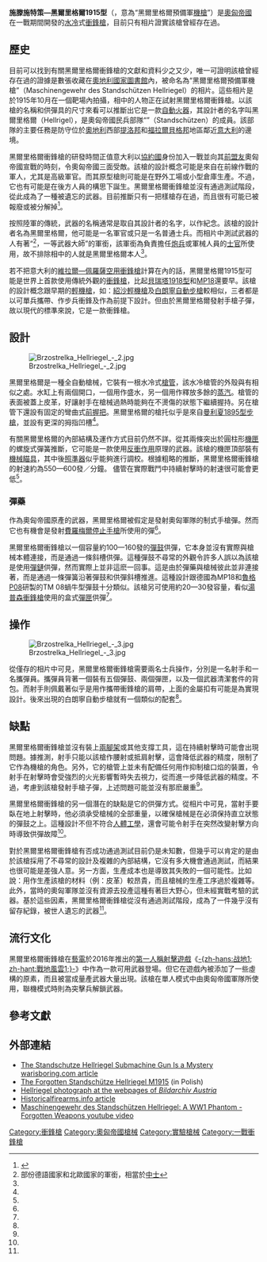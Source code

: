 {{NoteTA
|G1=軍事
|G2=長度單位
|G3=Firearms
}}
{{Infobox weapon|is_ranged=yes
|image=Brzostrelka Hellriegel - 1.jpg
|image_size=300px
|name= 施滕施特策—黑爾里格爾1915型
|type=[[衝鋒槍|衝鋒槍]]
|origin={{flagcountry|Austria-Hungary}}
|era=一戰
|design_date= 1915年
|prod_design_date=
|serv_design_date=
|wars=
|number=不詳，可能只有1把樣槍
| spec_type=
|cartridge={{tsl|en|9x23mm Steyr|9×23毫米斯泰爾}}（推測）<ref name=HistoricalFirearms>{{cite web|title=Historical Firearms - Standschütze Hellriegel Submachine Gun|url=http://www.historicalfirearms.info/post/144116055269/standsch%C3%BCtze-hellriegel-submachine-gun-the|website=Historical Firearms|accessdate=16 August 2019|archive-date=2017-04-10|archive-url=https://web.archive.org/web/20170410051717/http://www.historicalfirearms.info/post/144116055269/standsch%C3%BCtze-hellriegel-submachine-gun-the|dead-url=no}}</ref>
|feed=20發直[[彈匣|彈匣]]<br/>160發[[彈鼓|彈鼓]]（推測）<ref name=HistoricalFirearms/>
|action=[[反沖作用|反沖作用]]（推測）<ref name=HistoricalFirearms/>
|rate=550—650發／分鐘（粗略推斷）<ref name="Czech" />
|mode= 全自動
|variants=
|range=不詳
}}

'''施滕施特策—黑爾里格爾1915型'''（{{lang-de|Maschinengewehr des Standschützen Hellriegel}}，意為“黑爾里格爾預備軍[[機槍|機槍]]”）是[[奧匈帝國|奧匈帝國]]在一戰期間開發的[[水冷|水冷]]式[[衝鋒槍|衝鋒槍]]，目前只有相片證實該槍曾經存在過。

==歷史==
目前可以找到有關黑爾里格爾衝鋒槍的文獻和資料少之又少，唯一可證明該槍曾經存在過的證據是數張收藏在[[奧地利國家圖書館|奧地利國家圖書館]]內，被命名為“黑爾里格爾預備軍機槍”（Maschinengewehr des Standschützen Hellriegel）的相片。這些相片是於1915年10月在一個靶場內拍攝，相中的人物正在試射黑爾里格爾衝鋒槍。以該槍的名稱和供彈具的尺寸來看可以推斷出它是一款[[自動火器|自動火器]]，其設計者的名字叫黑爾里格爾（Hellrigel），是奧匈帝國民兵部隊“{{tsl|en|Standschützen|施滕施特策}}”（Standschützen）的成員。該部隊的主要任務是防守位於[[奧地利|奧地利]]西部[[提洛邦|提洛邦]]和[[福拉爾貝格邦|福拉爾貝格邦]]地區鄰近[[意大利王國|意大利]]的邊境。

黑爾里格爾衝鋒槍的研發時間正值意大利以[[協約國|協約國]]身份加入一戰並向其[[三國同盟|前盟友]]奧匈帝國宣戰的時刻，令奧匈帝國三面受敵。該槍的設計概念可能是來自在前線作戰的軍人，尤其是高級軍官。而其原型槍則可能是在野外工場或小型倉庫生產。不過，它也有可能是在後方人員的構思下誕生。黑爾里格爾衝鋒槍並沒有通過測試階段，從此成為了一種被遺忘的武器。目前推斷只有一把樣槍存在過，而且很有可能已被報廢或被分解掉<ref name="Czech">{{cite web|url=https://www.securitymagazin.cz/security/standschtzen-hellriegel-m1915-1404050956.html|author=Radomír Sedláček|title=Standschützen Hellriegel M1915 - the forerunner of modern assault rifles|publisher=Security Magazín|access-date=March 9, 2020|archive-date=2020-03-25|archive-url=https://web.archive.org/web/20200325170502/https://www.securitymagazin.cz/security/standschtzen-hellriegel-m1915-1404050956.html|dead-url=yes}}</ref>。

按照陸軍的傳統，武器的名稱通常是取自其設計者的名字，以作紀念。該槍的設計者名為黑爾里格爾，他可能是一名軍官或只是一名普通士兵。而相片中測試武器的人有著“{{tsl|en|Feldwebel|費爾德韋貝爾}}<ref>部份德語國家和北歐國家的軍銜，相當於[[中士|中士]]</ref>，一等武器大師”的軍銜，該軍銜為負責擔任[[炮兵|炮兵]]或軍械人員的[[士官|士官]]所使用，故不排除相中的人就是黑爾里格爾本人<ref name="Czech" />。

若不把意大利的[[維拉爾—佩羅薩空用衝鋒槍|維拉爾—佩羅薩空用衝鋒槍]]計算在內的話，黑爾里格爾1915型可能是世界上首款使用傳統外觀的[[衝鋒槍|衝鋒槍]]，比起[[貝瑞塔M1918衝鋒槍|貝瑞塔1918型]]和[[MP18衝鋒槍|MP18]]還要早。該槍的設計概念跟早期的[[輕機槍|輕機槍]]，如：[[紹沙輕機槍|紹沙輕機槍]]及[[白朗寧自動步槍|白朗寧自動步槍]]較相似，三者都是以可單兵攜帶、作步兵衝鋒及作{{tsl|en|suppressive fire|火力壓制}}為前提下設計。但由於黑爾里格爾發射手槍子彈，故以現代的標準來說，它是一款衝鋒槍。

==設計==
[[File:Brzostrelka_Hellriegel_-_2.jpg|thumb]]

黑爾里格爾是一種全自動槍械，它裝有一根水冷式[[槍管|槍管]]，該水冷槍管的外殼與{{tsl|en|Schwarzlose machine gun|施瓦茲洛茲機槍}}有相似之處。水缸上有兩個開口，一個用作盛水，另一個用作釋放多餘的[[蒸汽|蒸汽]]。槍管的表面被蓋上皮革，好讓射手在槍械過熱時能夠在不燙傷的狀態下繼續握持。另在槍管下還設有固定的彎曲式[[輔助握把|前握把]]。黑爾里格爾的槍托似乎是來自[[曼利夏1895型步槍|曼利夏1895型步槍]]，並設有更深的拇指凹槽<ref name="Czech" />。

有關黑爾里格爾的內部結構及運作方式目前仍然不詳。從其兩條突出於圓柱形[[機匣|機匣]]的螺旋式彈簧推斷，它可能是一款使用[[反沖作用|反衝作用]]原理的武器。該槍的機匣頂部裝有[[機械瞄具|機械瞄具]]，其中後[[照準器|照準器]]似乎能夠進行調校。根據粗略的推斷，黑爾里格爾衝鋒槍的射速約為550—600發／分鐘。
儘管在實際戰鬥中持續射擊時的射速很可能會更低<ref name="Czech" />。

===彈藥===
作為奧匈帝國原產的武器，黑爾里格爾被假定是發射奧匈軍隊的制式手槍彈{{tsl|en|9×23mm Steyr|9×23毫米斯泰爾}}。然而它也有機會是發射[[費羅梅爾停止手槍|費羅梅爾停止手槍]]所使用的{{tsl|en|.32 ACP}}彈<ref name="Czech" />。

黑爾里格爾衝鋒槍以一個容量約100—160發的[[彈鼓|彈鼓]]供彈，它本身並沒有實際與槍械本體連接，而是通過一條斜槽供彈。這種彈鼓不尋常的外觀令許多人誤以為該槍是使用[[彈鏈|彈鏈]]供彈，然而實際上並非這麽一回事。這是由於彈藥與槍械彼此並非連接著，而是通過一條彈簧沿著彈鼓和供彈斜槽推進。這種設計跟德國為MP18和[[魯格手槍|魯格P08]]研製的TM 08蝸牛型彈鼓十分類似。該槍另可使用約20—30發容量，看似[[湯普森衝鋒槍|湯普森衝鋒槍]]使用的盒式[[彈匣|彈匣]]供彈<ref name="Czech" />。

==操作==
[[File:Brzostrelka_Hellriegel_-_3.jpg|thumb]]

從僅存的相片中可見，黑爾里格爾衝鋒槍需要兩名士兵操作，分別是一名射手和一名攜彈員。攜彈員背著一個裝有五個彈鼓、兩個彈匣，以及一個武器清潔套件的背包。而射手則佩戴著似乎是用作攜帶衝鋒槍的肩帶，上面的金屬扣有可能是為實現{{tsl|en|marching fire|行軍射擊}}設計。後來出現的白朗寧自動步槍就有一個類似的配套<ref name="Czech" />。

==缺點==
黑爾里格爾衝鋒槍並沒有裝上[[兩腳架|兩腳架]]或其他支撐工具，這在持續射擊時可能會出現問題。據推測，射手只能以該槍作腰射或抵肩射擊，這會降低武器的精度，限制了它作為機槍的角色。另外，它的槍管上並未有配備任何用作抑制槍口焰的裝置，令射手在射擊時會受強烈的火光影響暫時失去視力，從而進一步降低武器的精度。不過，考慮到該槍發射手槍子彈，上述問題可能並沒有那麽嚴重<ref name="Czech" />。

黑爾里格爾衝鋒槍的另一個潛在的缺點是它的供彈方式。從相片中可見，當射手要臥在地上射擊時，他必須承受槍械的全部重量，以確保槍械是在必須保持直立狀態的彈鼓之上。這種設計不但不符合[[人體工學|人體工學]]，還會可能令射手在突然改變射擊方向時導致供彈故障<ref name="Czech" />。

對於黑爾里格爾衝鋒槍有否成功通過測試目前仍是未知數，但幾乎可以肯定的是由於該槍採用了不尋常的設計及複雜的內部結構，它沒有多大機會通過測試，而結果也很可能是差強人意。另一方面，生產成本也是導致其失敗的一個可能性。比如說：用作生產該槍的材料（例：皮革）較昂貴，而且槍械的生產工序過於複雜等。此外，當時的奧匈軍隊並沒有資源去投產這種有著巨大野心，但未經實戰考驗的武器。基於這些因素，黑爾里格爾衝鋒槍從沒有通過測試階段，成為了一件幾乎沒有留存紀錄，被世人遺忘的武器<ref name="Czech" />。

==流行文化==
黑爾里格爾衝鋒槍在[[藝電|藝電]]於2016年推出的[[第一人稱射擊遊戲|第一人稱射擊遊戲]]《[[戰地風雲1|-{zh-hans:战地1; zh-hant:戰地風雲1;}-]]》中作為一款可用武器登場。但它在遊戲內被添加了一些虛構的原素，而且被當成量產武器大量出現。該槍在單人模式中由奧匈帝國軍隊所使用，聯機模式時則為突擊兵解鎖武器。

==參考文獻==
{{Reflist}}

==外部連結==
* [https://warisboring.com/the-standschutze-hellriegel-submachine-gun-is-a-mystery/ The Standschutze Hellriegel Submachine Gun Is a Mystery warisboring.com article]{{Wayback|url=https://warisboring.com/the-standschutze-hellriegel-submachine-gun-is-a-mystery/ |date=20170915204214 }}
* [https://www.smartage.pl/zapomniany-standschutze-hellriegel-m1915/ The Forgotten Standschütze Hellriegel M1915]{{Wayback|url=https://www.smartage.pl/zapomniany-standschutze-hellriegel-m1915/ |date=20200706095348 }} (in Polish)
* [http://www.bildarchivaustria.at/Pages/ImageDetail.aspx?p_iBildID=15626855 Hellriegel photograph at the webpages of ''Bildarchiv Austria'']{{Wayback|url=http://www.bildarchivaustria.at/Pages/ImageDetail.aspx?p_iBildID=15626855 |date=20200705145221 }}
* [http://www.historicalfirearms.info/post/144116055269/standschütze-hellriegel-submachine-gun-the Historicalfirearms.info article]{{Wayback|url=http://www.historicalfirearms.info/post/144116055269/standsch%C3%BCtze-hellriegel-submachine-gun-the |date=20170410051717 }}
* [https://www.youtube.com/watch?v=YkOdwF1_E1A Maschinengewehr des Standschützen Hellriegel: A WW1 Phantom - Forgotten Weapons youtube video]{{Wayback|url=https://www.youtube.com/watch?v=YkOdwF1_E1A |date=20200826060419 }}

{{Use dmy dates|date=June 2017}}

{{DEFAULTSORT:Standschutze Hellriegel M1915}}
[[Category:衝鋒槍|Category:衝鋒槍]]
[[Category:奧匈帝國槍械|Category:奧匈帝國槍械]]
[[Category:實驗槍械|Category:實驗槍械]]
[[Category:一戰衝鋒槍|Category:一戰衝鋒槍]]